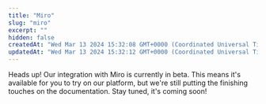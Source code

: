 ```yaml
---
title: "Miro"
slug: "miro"
excerpt: ""
hidden: false
createdAt: "Wed Mar 13 2024 15:32:08 GMT+0000 (Coordinated Universal Time)"
updatedAt: "Wed Mar 13 2024 15:32:12 GMT+0000 (Coordinated Universal Time)"
---
```

Heads up! Our integration with Miro is currently in beta. This means it's available for you to try on our platform, but we're still putting the finishing touches on the documentation. Stay tuned, it's coming soon!
